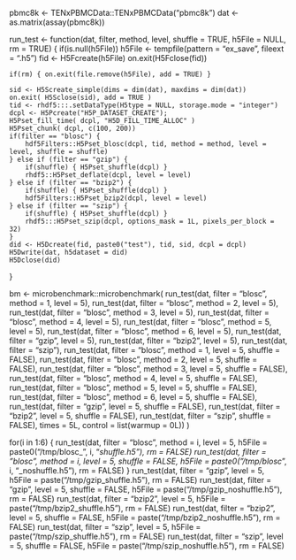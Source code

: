 
pbmc8k <- TENxPBMCData::TENxPBMCData("pbmc8k")
dat <- as.matrix(assay(pbmc8k))

run_test <- function(dat, filter, method, level, shuffle = TRUE, h5File = NULL, rm = TRUE) {
    if(is.null(h5File))
        h5File <- tempfile(pattern = "ex_save", fileext = ".h5")
    fid <- H5Fcreate(h5File)
    on.exit(H5Fclose(fid))
    
    if(rm) { on.exit(file.remove(h5File), add = TRUE) }
    
    sid <- H5Screate_simple(dims = dim(dat), maxdims = dim(dat))
    on.exit( H5Sclose(sid), add = TRUE )
    tid <- rhdf5:::.setDataType(H5type = NULL, storage.mode = "integer")
    dcpl <- H5Pcreate("H5P_DATASET_CREATE"); 
    H5Pset_fill_time( dcpl, "H5D_FILL_TIME_ALLOC" )
    H5Pset_chunk( dcpl, c(100, 200))
    if(filter == "blosc") {
        hdf5Filters::H5Pset_blosc(dcpl, tid, method = method, level = level, shuffle = shuffle)
    } else if (filter == "gzip") {
        if(shuffle) { H5Pset_shuffle(dcpl) }
        rhdf5::H5Pset_deflate(dcpl, level = level)
    } else if (filter == "bzip2") {
        if(shuffle) { H5Pset_shuffle(dcpl) }
        hdf5Filters::H5Pset_bzip2(dcpl, level = level)
    } else if (filter == "szip") {
        if(shuffle) { H5Pset_shuffle(dcpl) }
        rhdf5:::H5Pset_szip(dcpl, options_mask = 1L, pixels_per_block = 32)
    }
    did <- H5Dcreate(fid, paste0("test"), tid, sid, dcpl = dcpl)
    H5Dwrite(dat, h5dataset = did)
    H5Dclose(did)

}

bm <- microbenchmark::microbenchmark(
    run_test(dat, filter = "blosc", method = 1, level = 5),
    run_test(dat, filter = "blosc", method = 2, level = 5),
    run_test(dat, filter = "blosc", method = 3, level = 5),
    run_test(dat, filter = "blosc", method = 4, level = 5),
    run_test(dat, filter = "blosc", method = 5, level = 5),
    run_test(dat, filter = "blosc", method = 6, level = 5),
    run_test(dat, filter = "gzip", level = 5),
    run_test(dat, filter = "bzip2", level = 5),
    run_test(dat, filter = "szip"),
    run_test(dat, filter = "blosc", method = 1, level = 5, shuffle = FALSE),
    run_test(dat, filter = "blosc", method = 2, level = 5, shuffle = FALSE),
    run_test(dat, filter = "blosc", method = 3, level = 5, shuffle = FALSE),
    run_test(dat, filter = "blosc", method = 4, level = 5, shuffle = FALSE),
    run_test(dat, filter = "blosc", method = 5, level = 5, shuffle = FALSE),
    run_test(dat, filter = "blosc", method = 6, level = 5, shuffle = FALSE),
    run_test(dat, filter = "gzip", level = 5, shuffle = FALSE),
    run_test(dat, filter = "bzip2", level = 5, shuffle = FALSE),
    run_test(dat, filter = "szip", shuffle = FALSE),
    times = 5L, control = list(warmup = 0L))
)

for(i in 1:6) {
    run_test(dat, filter = "blosc", method = i, level = 5, h5File = paste0("/tmp/blosc_", i, "_shuffle.h5"), rm = FALSE)
    run_test(dat, filter = "blosc", method = i, level = 5, shuffle = FALSE, h5File = paste0("/tmp/blosc_", i, "_noshuffle.h5"), rm = FALSE)
}
run_test(dat, filter = "gzip", level = 5, h5File = paste("/tmp/gzip_shuffle.h5"), rm = FALSE)
run_test(dat, filter = "gzip", level = 5, shuffle = FALSE, h5File = paste("/tmp/gzip_noshuffle.h5"), rm = FALSE)
run_test(dat, filter = "bzip2", level = 5, h5File = paste("/tmp/bzip2_shuffle.h5"), rm = FALSE)
run_test(dat, filter = "bzip2", level = 5, shuffle = FALSE, h5File = paste("/tmp/bzip2_noshuffle.h5"), rm = FALSE)
run_test(dat, filter = "szip", level = 5, h5File = paste("/tmp/szip_shuffle.h5"), rm = FALSE)
run_test(dat, filter = "szip", level = 5, shuffle = FALSE, h5File = paste("/tmp/szip_noshuffle.h5"), rm = FALSE)


